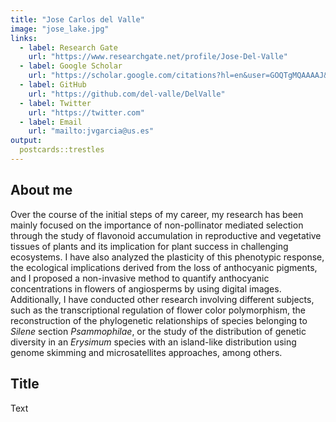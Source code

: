 ```yaml
---
title: "Jose Carlos del Valle"
image: "jose_lake.jpg"
links:
  - label: Research Gate
    url: "https://www.researchgate.net/profile/Jose-Del-Valle"
  - label: Google Scholar
    url: "https://scholar.google.com/citations?hl=en&user=GOQTgMQAAAAJ&view_op=list_works&sortby=pubdate"
  - label: GitHub
    url: "https://github.com/del-valle/DelValle"
  - label: Twitter
    url: "https://twitter.com"
  - label: Email
    url: "mailto:jvgarcia@us.es"
output:
  postcards::trestles
---
```


## About me  
Over the course of the initial steps of my career, my research has been mainly focused on the importance of non-pollinator mediated selection through the study of flavonoid accumulation in reproductive and vegetative tissues of plants and its implication for plant success in challenging ecosystems. I have also analyzed the plasticity of this phenotypic response, the ecological implications derived from the loss of anthocyanic pigments, and I proposed a non-invasive method to quantify anthocyanic concentrations in flowers of angiosperms by using digital images. Additionally, I have conducted other research involving different subjects, such as the transcriptional regulation of flower color polymorphism, the reconstruction of the phylogenetic relationships of species belonging to *Silene* section *Psammophilae*, or the study of the distribution of genetic diversity in an *Erysimum* species with an island-like distribution using genome skimming and microsatellites approaches, among others.

## Title
Text

